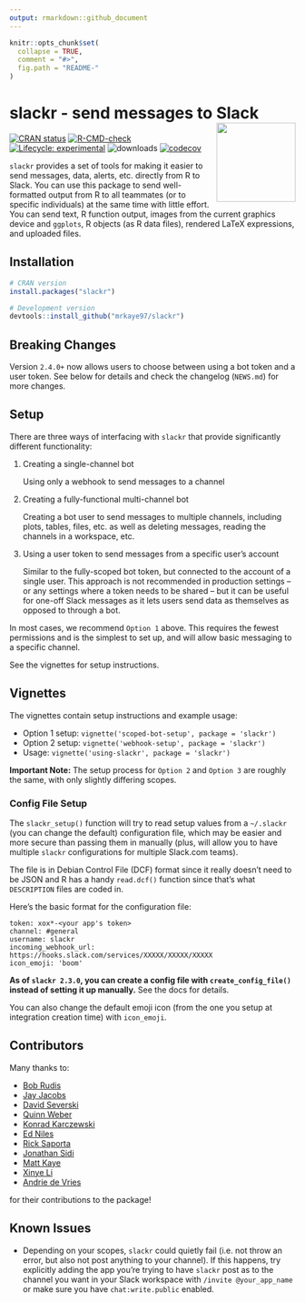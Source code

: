 ```yaml
---
output: rmarkdown::github_document
---
```


<!-- README.md is generated from README.Rmd. Please edit that file -->

```r
knitr::opts_chunk$set(
  collapse = TRUE,
  comment = "#>",
  fig.path = "README-"
)
```

# slackr - send messages to Slack <img src='man/figures/logo.svg' align="right" height="139" />

<!-- badges: start -->
[![CRAN status](https://www.r-pkg.org/badges/version/slackr)](https://CRAN.R-project.org/package=slackr)
[![R-CMD-check](https://github.com/mrkaye97/slackr/workflows/R-CMD-check/badge.svg)](https://github.com/mrkaye97/slackr/actions)
[![Lifecycle: experimental](https://img.shields.io/badge/lifecycle-experimental-orange.svg)](https://www.tidyverse.org/lifecycle/#experimental)
![downloads](http://cranlogs.r-pkg.org/badges/grand-total/slackr)
[![codecov](https://codecov.io/gh/mrkaye97/slackr/branch/master/graph/badge.svg?token=5HjUtFfIJR)](https://codecov.io/gh/mrkaye97/slackr)
<!-- badges: end -->


`slackr` provides a set of tools for making it easier to send messages, data, alerts, etc. directly from R to Slack. 
You can use this package to send well-formatted output from R to all teammates (or to specific individuals) at the same time 
with little effort. You can send text, R function output, images 
from the current graphics device and `ggplots`, R objects (as R data files), 
rendered LaTeX expressions, and uploaded files.

## Installation

```r
# CRAN version
install.packages("slackr")

# Development version
devtools::install_github("mrkaye97/slackr")
```


## Breaking Changes

Version `2.4.0+` now allows users to choose between using a bot token and a user token. See below for details and check the changelog (`NEWS.md`) for more changes.


## Setup

There are three ways of interfacing with `slackr` that provide
significantly different functionality:

1. Creating a single-channel bot

    Using only a webhook to send messages to a channel


2.  Creating a fully-functional multi-channel bot

    Creating a bot user to send messages to multiple channels, including plots,
tables, files, etc. as well as deleting messages, reading the channels in a
workspace, etc.

3.  Using a user token to send messages from a specific user's account

    Similar to the fully-scoped bot token, but connected to the account of a single user. This approach is not recommended in production settings -- or any settings where a token needs to be shared -- but it can be useful for one-off Slack messages as it lets users send data as themselves as opposed to through a bot.
    
In most cases, we recommend `Option 1` above. This requires the fewest
permissions and is the simplest to set up, and will allow basic messaging to a
specific channel.

See the vignettes for setup instructions.


## Vignettes

The vignettes contain setup instructions and example usage:

* Option 1 setup: `vignette('scoped-bot-setup', package = 'slackr')`
* Option 2 setup: `vignette('webhook-setup', package = 'slackr')`
* Usage: `vignette('using-slackr', package = 'slackr')`

**Important Note:** The setup process for `Option 2` and `Option 3` are roughly the same, with only slightly differing scopes.

### Config File Setup

The `slackr_setup()` function will try to read setup values from a `~/.slackr`
(you can change the default) configuration file, which may be easier and more
secure than passing them in manually (plus, will allow you to have multiple
`slackr` configurations for multiple Slack.com teams).

The file is in Debian Control File (DCF) format since it really doesn't need to
be JSON and R has a handy `read.dcf()` function since that's what `DESCRIPTION`
files are coded in.

Here's the basic format for the configuration file:

```
token: xox*-<your app's token>
channel: #general
username: slackr
incoming_webhook_url: https://hooks.slack.com/services/XXXXX/XXXXX/XXXXX
icon_emoji: 'boom'
```

**As of `slackr 2.3.0`, you can create a config file with `create_config_file()` instead of setting it up manually.** See the docs for details.

You can also change the default emoji icon (from the one you setup at
integration creation time) with `icon_emoji`.

## Contributors

Many thanks to:

- [Bob Rudis](https://github.com/hrbrmstr)
- [Jay Jacobs](https://github.com/jayjacobs)
- [David Severski](https://github.com/davidski)
- [Quinn Weber](https://github.com/qsweber)
- [Konrad Karczewski](https://github.com/konradjk)
- [Ed Niles](https://github.com/eniles)
- [Rick Saporta](https://github.com/rsaporta)
- [Jonathan Sidi](https://github.com/yonicd)
- [Matt Kaye](https://github.com/mrkaye97)
- [Xinye Li](https://github.com/xinye1)
- [Andrie de Vries](https://github.com/andrie)

for their contributions to the package!

## Known Issues

* Depending on your scopes, `slackr` could quietly fail (i.e. not throw an error, but also not post anything to your channel). If this happens, try explicitly adding the app you're trying to have `slackr` post as to the channel you want in your Slack workspace with `/invite @your_app_name` or make sure you have `chat:write.public` enabled.


